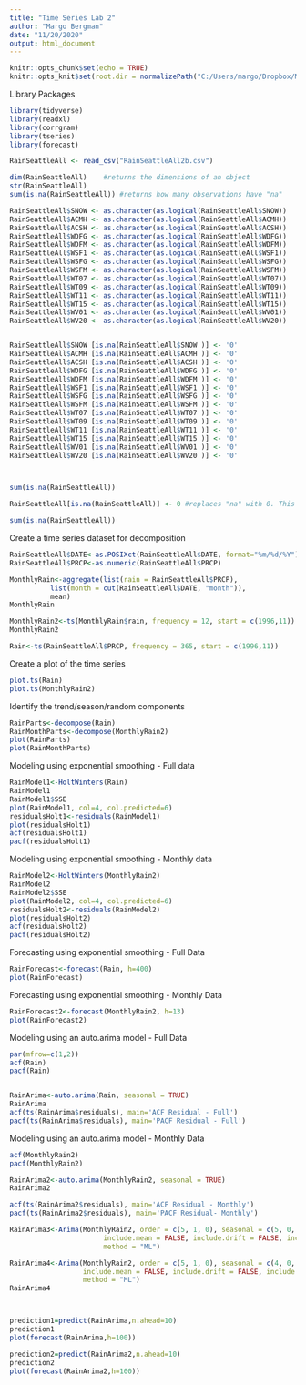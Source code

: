 ```yaml
---
title: "Time Series Lab 2"
author: "Margo Bergman"
date: "11/20/2020"
output: html_document
---
```


```r
knitr::opts_chunk$set(echo = TRUE)
knitr::opts_knit$set(root.dir = normalizePath("C:/Users/margo/Dropbox/My PC (JULENE)/Documents/UWTacoma/TBANLT540/Data"))
```


Library Packages

```r

library(tidyverse)
library(readxl)
library(corrgram)
library(tseries)
library(forecast)
```


```r
RainSeattleAll <- read_csv("RainSeattleAll2b.csv")

```

```r
dim(RainSeattleAll)    #returns the dimensions of an object
str(RainSeattleAll)
sum(is.na(RainSeattleAll)) #returns how many observations have "na"

```


```r
RainSeattleAll$SNOW <- as.character(as.logical(RainSeattleAll$SNOW))
RainSeattleAll$ACMH <- as.character(as.logical(RainSeattleAll$ACMH))
RainSeattleAll$ACSH <- as.character(as.logical(RainSeattleAll$ACSH))
RainSeattleAll$WDFG <- as.character(as.logical(RainSeattleAll$WDFG))
RainSeattleAll$WDFM <- as.character(as.logical(RainSeattleAll$WDFM))
RainSeattleAll$WSF1 <- as.character(as.logical(RainSeattleAll$WSF1))
RainSeattleAll$WSFG <- as.character(as.logical(RainSeattleAll$WSFG))
RainSeattleAll$WSFM <- as.character(as.logical(RainSeattleAll$WSFM))
RainSeattleAll$WT07 <- as.character(as.logical(RainSeattleAll$WT07))
RainSeattleAll$WT09 <- as.character(as.logical(RainSeattleAll$WT09))
RainSeattleAll$WT11 <- as.character(as.logical(RainSeattleAll$WT11))
RainSeattleAll$WT15 <- as.character(as.logical(RainSeattleAll$WT15))
RainSeattleAll$WV01 <- as.character(as.logical(RainSeattleAll$WV01))
RainSeattleAll$WV20 <- as.character(as.logical(RainSeattleAll$WV20))


RainSeattleAll$SNOW [is.na(RainSeattleAll$SNOW )] <- '0' 
RainSeattleAll$ACMH [is.na(RainSeattleAll$ACMH )] <- '0' 
RainSeattleAll$ACSH [is.na(RainSeattleAll$ACSH )] <- '0' 
RainSeattleAll$WDFG [is.na(RainSeattleAll$WDFG )] <- '0' 
RainSeattleAll$WDFM [is.na(RainSeattleAll$WDFM )] <- '0' 
RainSeattleAll$WSF1 [is.na(RainSeattleAll$WSF1 )] <- '0' 
RainSeattleAll$WSFG [is.na(RainSeattleAll$WSFG )] <- '0' 
RainSeattleAll$WSFM [is.na(RainSeattleAll$WSFM )] <- '0' 
RainSeattleAll$WT07 [is.na(RainSeattleAll$WT07 )] <- '0' 
RainSeattleAll$WT09 [is.na(RainSeattleAll$WT09 )] <- '0' 
RainSeattleAll$WT11 [is.na(RainSeattleAll$WT11 )] <- '0' 
RainSeattleAll$WT15 [is.na(RainSeattleAll$WT15 )] <- '0' 
RainSeattleAll$WV01 [is.na(RainSeattleAll$WV01 )] <- '0' 
RainSeattleAll$WV20 [is.na(RainSeattleAll$WV20 )] <- '0' 



sum(is.na(RainSeattleAll))

RainSeattleAll[is.na(RainSeattleAll)] <- 0 #replaces "na" with 0. This is a choice, statistically, but you can't run the regression without it

sum(is.na(RainSeattleAll))


```

Create a time series dataset for decomposition

```r

RainSeattleAll$DATE<-as.POSIXct(RainSeattleAll$DATE, format="%m/%d/%Y")
RainSeattleAll$PRCP<-as.numeric(RainSeattleAll$PRCP)

MonthlyRain<-aggregate(list(rain = RainSeattleAll$PRCP), 
          list(month = cut(RainSeattleAll$DATE, "month")), 
          mean)
MonthlyRain

MonthlyRain2<-ts(MonthlyRain$rain, frequency = 12, start = c(1996,11))
MonthlyRain2

Rain<-ts(RainSeattleAll$PRCP, frequency = 365, start = c(1996,11))

```


Create a plot of the time series


```r
plot.ts(Rain)
plot.ts(MonthlyRain2)

```


Identify the trend/season/random components

```r
RainParts<-decompose(Rain)
RainMonthParts<-decompose(MonthlyRain2)
plot(RainParts)
plot(RainMonthParts)
```

Modeling using exponential smoothing - Full data

```r
RainModel1<-HoltWinters(Rain)
RainModel1
RainModel1$SSE
plot(RainModel1, col=4, col.predicted=6)
residualsHolt1<-residuals(RainModel1)
plot(residualsHolt1)
acf(residualsHolt1)
pacf(residualsHolt1)
```

Modeling using exponential smoothing - Monthly data

```r
RainModel2<-HoltWinters(MonthlyRain2)
RainModel2
RainModel2$SSE
plot(RainModel2, col=4, col.predicted=6)
residualsHolt2<-residuals(RainModel2)
plot(residualsHolt2)
acf(residualsHolt2)
pacf(residualsHolt2)
```


Forecasting using exponential smoothing - Full Data

```r
RainForecast<-forecast(Rain, h=400)
plot(RainForecast)
```

Forecasting using exponential smoothing - Monthly Data

```r
RainForecast2<-forecast(MonthlyRain2, h=13)
plot(RainForecast2)
```

Modeling using an auto.arima model - Full Data 

```r
par(mfrow=c(1,2))
acf(Rain)
pacf(Rain)


RainArima<-auto.arima(Rain, seasonal = TRUE)
RainArima
acf(ts(RainArima$residuals), main='ACF Residual - Full')
pacf(ts(RainArima$residuals), main='PACF Residual - Full')


```


Modeling using an auto.arima model - Monthly Data 

```r
acf(MonthlyRain2)
pacf(MonthlyRain2)

RainArima2<-auto.arima(MonthlyRain2, seasonal = TRUE)
RainArima2

acf(ts(RainArima2$residuals), main='ACF Residual - Monthly')
pacf(ts(RainArima2$residuals), main='PACF Residual- Monthly')

```


```r
RainArima3<-Arima(MonthlyRain2, order = c(5, 1, 0), seasonal = c(5, 0, 0),
                       include.mean = FALSE, include.drift = FALSE, include.constant =TRUE,
                       method = "ML")

RainArima4<-Arima(MonthlyRain2, order = c(5, 1, 0), seasonal = c(4, 0, 0),
                  include.mean = FALSE, include.drift = FALSE, include.constant =TRUE,
                  method = "ML")
RainArima4



prediction1=predict(RainArima,n.ahead=10)
prediction1
plot(forecast(RainArima,h=100))

prediction2=predict(RainArima2,n.ahead=10)
prediction2
plot(forecast(RainArima2,h=100))




```


